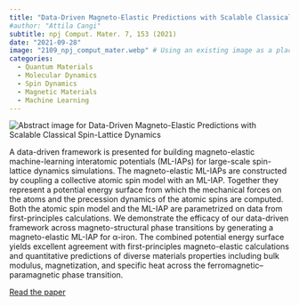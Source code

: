 ```yaml
---
title: "Data-Driven Magneto-Elastic Predictions with Scalable Classical Spin-Lattice Dynamics"
#author: "Attila Cangi"
subtitle: npj Comput. Mater. 7, 153 (2021)
date: "2021-09-28"
image: "2109_npj_comput_mater.webp" # Using an existing image as a placeholder
categories:
  - Quantum Materials
  - Molecular Dynamics
  - Spin Dynamics
  - Magnetic Materials
  - Machine Learning
---
```

![](2109_npj_comput_mater.webp){.course-thumbnail alt="Abstract image for Data-Driven Magneto-Elastic Predictions with Scalable Classical Spin-Lattice Dynamics"}

A data-driven framework is presented for building magneto-elastic machine-learning interatomic potentials (ML-IAPs) for large-scale spin-lattice dynamics simulations. The magneto-elastic ML-IAPs are constructed by coupling a collective atomic spin model with an ML-IAP. Together they represent a potential energy surface from which the mechanical forces on the atoms and the precession dynamics of the atomic spins are computed. Both the atomic spin model and the ML-IAP are parametrized on data from first-principles calculations. We demonstrate the efficacy of our data-driven framework across magneto-structural phase transitions by generating a magneto-elastic ML-IAP for α-iron. The combined potential energy surface yields excellent agreement with first-principles magneto-elastic calculations and quantitative predictions of diverse materials properties including bulk modulus, magnetization, and specific heat across the ferromagnetic–paramagnetic phase transition.


[Read the paper](https://doi.org/10.1038/s41524-021-00617-2){target="_blank"}
